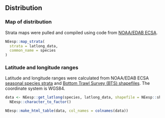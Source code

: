## Distribution

### Map of distribution
Strata maps were pulled and compiled using code from [NOAA/EDAB ECSA](https://github.com/NOAA-EDAB/ECSA).


```r
NEesp::map_strata(
  strata = latlong_data,
  common_name = species
)
```


### Latitude and longitude ranges
Latitude and longitude ranges were calculated from NOAA/EDAB ECSA [seasonal species strata](https://github.com/NOAA-EDAB/ECSA/blob/master/data/seasonal_stock_strata.csv) and [Bottom Trawl Survey (BTS) shapefiles](https://github.com/NOAA-EDAB/ECSA/tree/master/data/strata_shapefiles). The coordinate system is WGS84.
```r
data <- NEesp::get_latlong(species, latlong_data, shapefile = NEesp::shape) %>%
  NEesp::character_to_factor()

NEesp::make_html_table(data, col_names = colnames(data))
```
